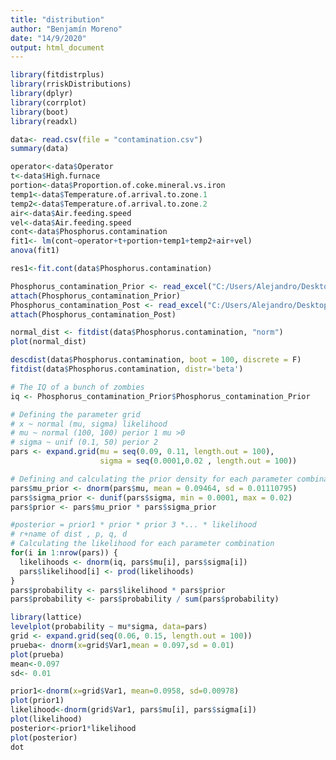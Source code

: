```yaml
---
title: "distribution"
author: "Benjamín Moreno"
date: "14/9/2020"
output: html_document
---
```

```r
library(fitdistrplus)
library(rriskDistributions)
library(dplyr)
library(corrplot)
library(boot)
library(readxl)

```

```r
data<- read.csv(file = "contamination.csv")
summary(data)
```
```r
operator<-data$Operator
t<-data$High.furnace
portion<-data$Proportion.of.coke.mineral.vs.iron
temp1<-data$Temperature.of.arrival.to.zone.1
temp2<-data$Temperature.of.arrival.to.zone.2
air<-data$Air.feeding.speed
vel<-data$Air.feeding.speed
cont<-data$Phosphorus.contamination
fit1<- lm(cont~operator+t+portion+temp1+temp2+air+vel)
anova(fit1)
```

```r
res1<-fit.cont(data$Phosphorus.contamination)
```
```r


Phosphorus_contamination_Prior <- read_excel("C:/Users/Alejandro/Desktop/Phosphorus contamination DB.xlsx", range = "A1:K34")
attach(Phosphorus_contamination_Prior)
Phosphorus_contamination_Post <- read_excel("C:/Users/Alejandro/Desktop/Phosphorus contamination DB.xlsx", range = "M1:W32")
attach(Phosphorus_contamination_Post)

```


```r
normal_dist <- fitdist(data$Phosphorus.contamination, "norm")
plot(normal_dist)
```
```r
descdist(data$Phosphorus.contamination, boot = 100, discrete = F)
fitdist(data$Phosphorus.contamination, distr='beta')
```
```r
# The IQ of a bunch of zombies
iq <- Phosphorus_contamination_Prior$Phosphorus_contamination_Prior

# Defining the parameter grid
# x ~ normal (mu, sigma) likelihood 
# mu ~ normal (100, 100) perior 1 mu >0 
# sigma ~ unif (0.1, 50) perior 2
pars <- expand.grid(mu = seq(0.09, 0.11, length.out = 100), 
                    sigma = seq(0.0001,0.02 , length.out = 100))

# Defining and calculating the prior density for each parameter combination
pars$mu_prior <- dnorm(pars$mu, mean = 0.09464, sd = 0.01110795)
pars$sigma_prior <- dunif(pars$sigma, min = 0.0001, max = 0.02)
pars$prior <- pars$mu_prior * pars$sigma_prior

#posterior = prior1 * prior * prior 3 *... * likelihood 
# r+name of dist , p, q, d
# Calculating the likelihood for each parameter combination
for(i in 1:nrow(pars)) {
  likelihoods <- dnorm(iq, pars$mu[i], pars$sigma[i])
  pars$likelihood[i] <- prod(likelihoods)
}
pars$probability <- pars$likelihood * pars$prior
pars$probability <- pars$probability / sum(pars$probability)

library(lattice)
levelplot(probability ~ mu*sigma, data=pars)
grid <- expand.grid(seq(0.06, 0.15, length.out = 100))
prueba<- dnorm(x=grid$Var1,mean = 0.097,sd = 0.01)
plot(prueba)
mean<-0.097
sd<- 0.01

prior1<-dnorm(x=grid$Var1, mean=0.0958, sd=0.00978)
plot(prior1)
likelihood<-dnorm(grid$Var1, pars$mu[i], pars$sigma[i])
plot(likelihood)
posterior<-prior1*likelihood
plot(posterior)
dot
```



